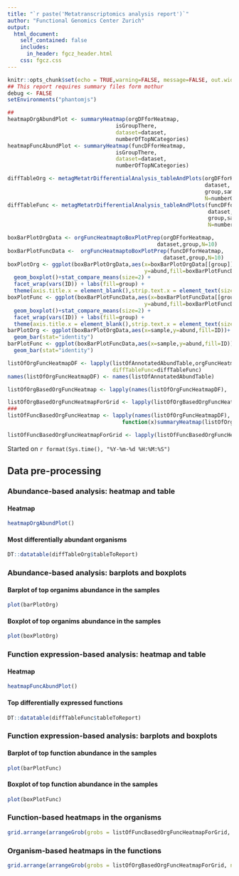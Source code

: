 ```yaml
---
title: "`r paste('Metatranscriptomics analysis report')`"
author: "Functional Genomics Center Zurich"
output: 
  html_document:
    self_contained: false
    includes:
      in_header: fgcz_header.html
    css: fgcz.css
---
```

  
```r
knitr::opts_chunk$set(echo = TRUE,warning=FALSE, message=FALSE, out.width = "49%")
## This report requires summary files form mothur
debug <- FALSE
setEnvironments("phantomjs")
```

```r
## 
heatmapOrgAbundPlot <- summaryHeatmap(orgDFforHeatmap, 
                                  isGroupThere, 
                                  dataset=dataset, 
                                  numberOfTopNCategories)
heatmapFuncAbundPlot <- summaryHeatmap(funcDFforHeatmap, 
                                  isGroupThere, 
                                  dataset=dataset, 
                                  numberOfTopNCategories)
```

```r
diffTableOrg <- metagMetatrDifferentialAnalysis_tableAndPlots(orgDFforHeatmap,
                                                              dataset,
                                                              group,sampleGroup,refGroup,
                                                              N=numberOfTopNCategories)
diffTableFunc <- metagMetatrDifferentialAnalysis_tableAndPlots(funcDFforHeatmap,
                                                               dataset,
                                                               group,sampleGroup,refGroup,
                                                               N=numberOfTopNCategories)

```

```r
boxBarPlotOrgData <- orgFuncHeatmaptoBoxPlotPrep(orgDFforHeatmap,
                                               dataset,group,N=10)
boxBarPlotFuncData <-  orgFuncHeatmaptoBoxPlotPrep(funcDFforHeatmap,
                                                 dataset,group,N=10)
boxPlotOrg <- ggplot(boxBarPlotOrgData,aes(x=boxBarPlotOrgData[[group]],
                                           y=abund,fill=boxBarPlotFuncData[[group]]))+
  geom_boxplot()+stat_compare_means(size=2) +
  facet_wrap(vars(ID)) + labs(fill=group) + 
  theme(axis.title.x = element_blank(),strip.text.x = element_text(size = 4.5))
boxPlotFunc <- ggplot(boxBarPlotFuncData,aes(x=boxBarPlotFuncData[[group]],
                                           y=abund,fill=boxBarPlotFuncData[[group]]))+
  geom_boxplot()+stat_compare_means(size=2) +
  facet_wrap(vars(ID)) + labs(fill=group) + 
  theme(axis.title.x = element_blank(),strip.text.x = element_text(size = 4.5))
barPlotOrg <- ggplot(boxBarPlotOrgData,aes(x=sample,y=abund,fill=ID))+
  geom_bar(stat="identity")   
barPlotFunc <- ggplot(boxBarPlotFuncData,aes(x=sample,y=abund,fill=ID))+
  geom_bar(stat="identity")   
```

```r
listOfOrgFuncHeatmapDF <- lapply(listOfAnnotatedAbundTable,orgFuncHeatmapPrep,
                                 diffTableFunc=diffTableFunc)
names(listOfOrgFuncHeatmapDF) <- names(listOfAnnotatedAbundTable)

listOfOrgBasedOrgFuncHeatmap <- lapply(names(listOfOrgFuncHeatmapDF),                                    function(x)summaryHeatmap(data.frame(t(listOfOrgFuncHeatmapDF[[x]])),                                                              FALSE,numberOfTopNCategories=5, plotTitle=x))

listOfOrgBasedOrgFuncHeatmapForGrid <- lapply(listOfOrgBasedOrgFuncHeatmap[c(1,4)], function(x)x()[[4]])
###
listOfFuncBasedOrgFuncHeatmap <- lapply(names(listOfOrgFuncHeatmapDF),
                                    function(x)summaryHeatmap(listOfOrgFuncHeatmapDF[[x]],                                                              FALSE,numberOfTopNCategories=5, plotTitle=x))

listOfFuncBasedOrgFuncHeatmapForGrid <- lapply(listOfFuncBasedOrgFuncHeatmap[c(1,4)], function(x)x()[[4]])
```

Started on `r format(Sys.time(), "%Y-%m-%d %H:%M:%S")`

## Data pre-processing {.tabset}

### Abundance-based analysis: heatmap and table
#### Heatmap
```r
heatmapOrgAbundPlot()
```

#### Most differentially abundant organisms
```r
DT::datatable(diffTableOrg$tableToReport)
```

### Abundance-based analysis: barplots and boxplots
#### Barplot of top organims abundance in the samples 
```r
plot(barPlotOrg)
```

#### Boxplot of top organims abundance in the samples 
```r
plot(boxPlotOrg)
```



### Function expression-based  analysis: heatmap and table
#### Heatmap
```r
heatmapFuncAbundPlot()
```

#### Top differentially expressed functions
```r
DT::datatable(diffTableFunc$tableToReport)
```

### Function expression-based  analysis: barplots and boxplots
#### Barplot of top function abundance in the samples 
```r
plot(barPlotFunc)
```

#### Boxplot of top function abundance in the samples 
```r
plot(boxPlotFunc)
```

### Function-based heatmaps in the organisms
```r
grid.arrange(arrangeGrob(grobs = listOfFuncBasedOrgFuncHeatmapForGrid, ncol=2))
```

### Organism-based heatmaps in the functions
```r
grid.arrange(arrangeGrob(grobs = listOfOrgBasedOrgFuncHeatmapForGrid, ncol=2))
```
